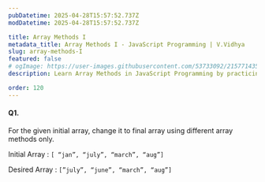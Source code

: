 ```yaml
---
pubDatetime: 2025-04-28T15:57:52.737Z
modDatetime: 2025-04-28T15:57:52.737Z

title: Array Methods I
metadata_title: Array Methods I - JavaScript Programming | V.Vidhya
slug: array-methods-I
featured: false
# ogImage: https://user-images.githubusercontent.com/53733092/215771435-25408246-2309-4f8b-a781-1f3d93bdf0ec.png
description: Learn Array Methods in JavaScript Programming by practicing exercises based on real-world scenarios with V.Vidhya.

order: 120
---
```


#### Q1.

For the given initial array, change it to final array using different array methods only.

Initial Array : `[ “jan”, “july”, “march”, “aug”]` 

Desired Array : `[”july”, “june”, “march”, “aug”]`